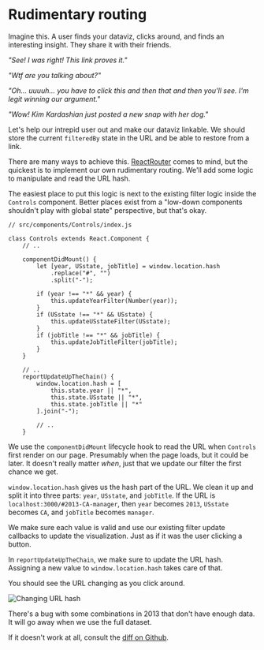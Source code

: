 # Rudimentary routing

Imagine this. A user finds your dataviz, clicks around, and finds an
interesting insight. They share it with their friends.

_"See! I was right! This link proves it."_

_"Wtf are you talking about?"_

_"Oh… uuuuh… you have to click this and then that and then you'll see. I'm
legit winning our argument."_

_"Wow! Kim Kardashian just posted a new snap with her dog."_

Let's help our intrepid user out and make our dataviz linkable. We should store
the current `filteredBy` state in the URL and be able to restore from a link.

There are many ways to achieve this.
[ReactRouter](https://github.com/ReactTraining/react-router) comes to mind, but
the quickest is to implement our own rudimentary routing. We'll add some logic
to manipulate and read the URL hash.

The easiest place to put this logic is next to the existing filter logic inside
the `Controls` component. Better places exist from a "low-down components
shouldn't play with global state" perspective, but that's okay.

```{.javascript caption="Add rudimentary routing"}
// src/components/Controls/index.js

class Controls extends React.Component {
    // ..

    componentDidMount() {
        let [year, USstate, jobTitle] = window.location.hash
            .replace("#", "")
            .split("-");

        if (year !== "*" && year) {
            this.updateYearFilter(Number(year));
        }
        if (USstate !== "*" && USstate) {
            this.updateUSstateFilter(USstate);
        }
        if (jobTitle !== "*" && jobTitle) {
            this.updateJobTitleFilter(jobTitle);
        }
    }

    // ..
    reportUpdateUpTheChain() {
        window.location.hash = [
            this.state.year || "*",
            this.state.USstate || "*",
            this.state.jobTitle || "*"
        ].join("-");

        // ..
    }
```

We use the `componentDidMount` lifecycle hook to read the URL when `Controls`
first render on our page. Presumably when the page loads, but it could be
later. It doesn't really matter _when_, just that we update our filter the
first chance we get.

`window.location.hash` gives us the hash part of the URL. We clean it up and
split it into three parts: `year`, `USstate`, and `jobTitle`. If the URL is
`localhost:3000/#2013-CA-manager`, then `year` becomes `2013`, `USstate`
becomes `CA`, and `jobTitle` becomes `manager`.

We make sure each value is valid and use our existing filter update callbacks
to update the visualization. Just as if it was the user clicking a button.

In `reportUpdateUpTheChain`, we make sure to update the URL hash. Assigning a
new value to `window.location.hash` takes care of that.

You should see the URL changing as you click around.

![Changing URL hash](https://raw.githubusercontent.com/Swizec/react-d3js-es6-ebook/2018-version/manuscript/resources/images/es6v2/changing-url.png)

There's a bug with some combinations in 2013 that don't have enough data. It
will go away when we use the full dataset.

If it doesn't work at all, consult the
[diff on Github](https://github.com/Swizec/react-d3-walkthrough-livecode/commit/1132e58063d5029878c616a65fffa22d59cb080f).